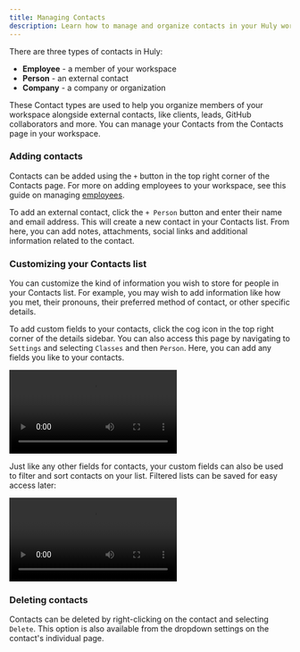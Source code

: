 ```yaml
---
title: Managing Contacts
description: Learn how to manage and organize contacts in your Huly workspace.
---
```



<YouTube id='xCtiptham4o' posterQuality='max' />

There are three types of contacts in Huly:
* **Employee** - a member of your workspace
* **Person** - an external contact
* **Company** - a company or organization

These Contact types are used to help you organize members of your workspace alongside external contacts, like clients, leads, GitHub collaborators and more. You can manage your Contacts from the Contacts page in your workspace.

### Adding contacts

Contacts can be added using the `+` button in the top right corner of the Contacts page. For more on adding employees to your workspace, see this guide on managing [employees](../employees).

To add an external contact, click the `+ Person` button and enter their name and email address. This will create a new contact in your Contacts list. From here, you can add notes, attachments, social links and additional information related to the contact.

### Customizing your Contacts list

You can customize the kind of information you wish to store for people in your Contacts list. For example, you may wish to add information like how you met, their pronouns, their preferred method of contact, or other specific details. 

To add custom fields to your contacts, click the cog icon in the top right corner of the details sidebar. You can also access this page by navigating to `Settings` and selecting `Classes` and then `Person`. Here, you can add any fields you like to your contacts.

<video controls>
  <source src="/src/assets/videos/huly/contacts-customize.mp4" type="video/mp4" />
</video>

Just like any other fields for contacts, your custom fields can also be used to filter and sort contacts on your list. Filtered lists can be saved for easy access later:

<video controls>
  <source src="/src/assets/videos/huly/contacts-sort.mp4" type="video/mp4" />
</video>

### Deleting contacts

Contacts can be deleted by right-clicking on the contact and selecting `Delete`. This option is also available from the dropdown settings on the contact's individual page.